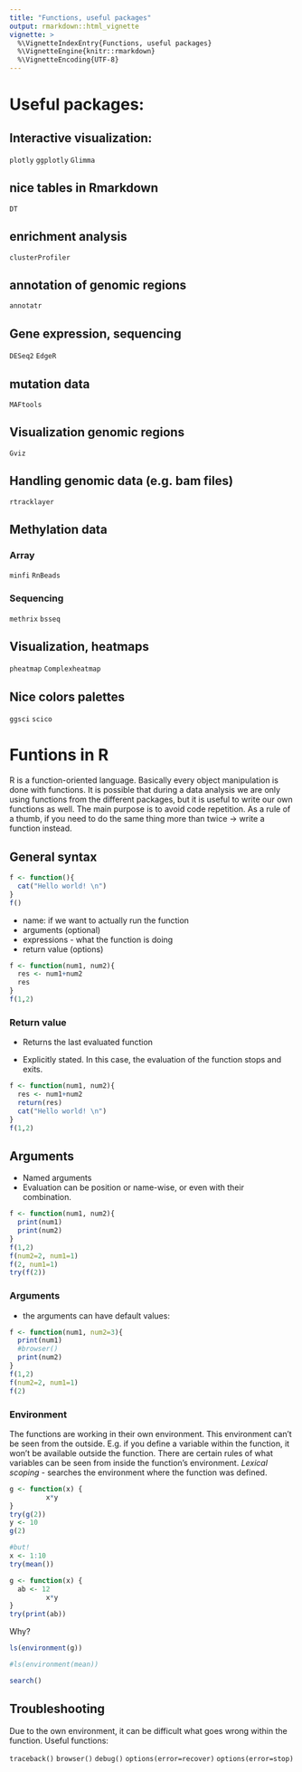 ```yaml
---
title: "Functions, useful packages"
output: rmarkdown::html_vignette
vignette: >
  %\VignetteIndexEntry{Functions, useful packages}
  %\VignetteEngine{knitr::rmarkdown}
  %\VignetteEncoding{UTF-8}
---
```



# Useful packages:

## Interactive visualization:

`plotly`
`ggplotly`
`Glimma`

## nice tables in Rmarkdown

`DT` 

## enrichment analysis 

`clusterProfiler`

## annotation of genomic regions

`annotatr`

## Gene expression, sequencing

`DESeq2`
`EdgeR`

## mutation data

`MAFtools`

## Visualization genomic regions

`Gviz`

## Handling genomic data (e.g. bam files)

`rtracklayer`

## Methylation data

### Array

`minfi`
`RnBeads`

### Sequencing

`methrix`
`bsseq`

## Visualization, heatmaps

`pheatmap`
`Complexheatmap`

## Nice colors palettes

`ggsci`
`scico`


# Funtions in R

R is a function-oriented language. Basically every object manipulation is done with functions. 
It is possible that during a data analysis we are only using functions from the different packages, but it is useful to write our own functions as well. The main purpose is to avoid code repetition. As a rule of a thumb, if you need to do the same thing more than twice -> write a function instead.


## General syntax 

```r
f <- function(){
  cat("Hello world! \n")
}
f()
```

- name: if we want to actually run the function
- arguments (optional)
- expressions - what the function is doing
- return value (options)

```r
f <- function(num1, num2){
  res <- num1+num2
  res
}
f(1,2)
```

### Return value

- Returns the last evaluated function

- Explicitly stated. In this case, the evaluation of the function stops and exits. 

```r
f <- function(num1, num2){
  res <- num1+num2
  return(res)
  cat("Hello world! \n")
}
f(1,2)
```

## Arguments

- Named arguments
- Evaluation can be position or name-wise, or even with their combination. 

```r

f <- function(num1, num2){
  print(num1)
  print(num2)
}
f(1,2)
f(num2=2, num1=1)
f(2, num1=1)
try(f(2))
```

### Arguments

- the arguments can have default values:

```r

f <- function(num1, num2=3){
  print(num1)
  #browser()
  print(num2)
}
f(1,2)
f(num2=2, num1=1)
f(2)

```

### Environment

The functions are working in their own environment. This environment can't be seen from the outside. E.g. if you define a variable within the function, it won't be available outside the function. There are certain rules of what variables can be seen from inside the function's environment. 
*Lexical scoping* - searches the environment where the function was defined. 


```r
g <- function(x) { 
         x*y
}
try(g(2))
y <- 10
g(2)

#but!
x <- 1:10
try(mean())

g <- function(x) { 
  ab <- 12
         x*y
}
try(print(ab))

```

Why?

```r

ls(environment(g))

#ls(environment(mean))

search()
```


## Troubleshooting

Due to the own environment, it can be difficult what goes wrong within the function.
Useful functions:

`traceback()`
`browser()`
`debug()`
`options(error=recover)`
`options(error=stop)`

